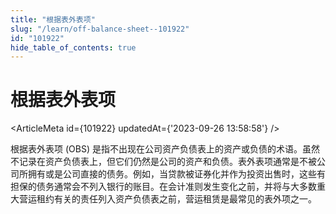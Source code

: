 ```yaml
---
title: "根据表外表项"
slug: "/learn/off-balance-sheet--101922"
id: "101922"
hide_table_of_contents: true
---
```



# 根据表外表项

<ArticleMeta id={101922} updatedAt={'2023-09-26 13:58:58'} />
<div className='border-solid border-b border-t-0 my-4 border-[var(--ifm-color-gray-300)]' />

根据表外表项 (OBS) 是指不出现在公司资产负债表上的资产或负债的术语。虽然不记录在资产负债表上，但它们仍然是公司的资产和负债。表外表项通常是不被公司所拥有或是公司直接的债务。例如，当贷款被证券化并作为投资出售时，这些有担保的债务通常会不列入银行的账目。在会计准则发生变化之前，并将与大多数重大营运租约有关的责任列入资产负债表之前，营运租赁是最常见的表外项之一。

